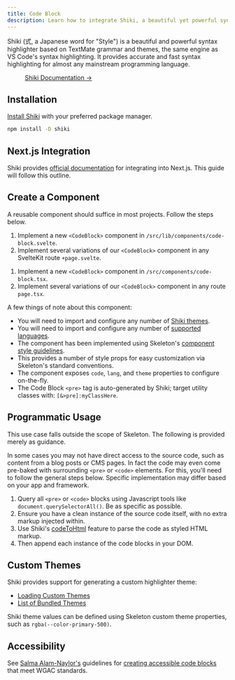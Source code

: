 ```yaml
---
title: Code Block
description: Learn how to integrate Shiki, a beautiful yet powerful syntax highlighter.
---
```






<Summary>
	Shiki (式, a Japanese word for "Style") is a beautiful and powerful syntax highlighter based on TextMate grammar and themes, the same
	engine as VS Code's syntax highlighting. It provides accurate and fast syntax highlighting for almost any mainstream programming language.
</Summary>

<figure class="card-filled-enhanced flex justify-center gap-4 p-8">
	<a href="https://shiki.style/" target="_blank" class="btn preset-filled">
		Shiki Documentation &rarr;
	</a>
</figure>

## Installation

[Install Shiki](https://shiki.style/guide/install) with your preferred package manager.

```bash
npm install -D shiki
```

<Framework id="react">

## Next.js Integration

Shiki provides [official documentation](https://shiki.style/packages/next) for integrating into Next.js. This guide will follow this outline.

</Framework>

## Create a Component

A reusable component should suffice in most projects. Follow the steps below.

<Framework id="svelte">

1. Implement a new `<CodeBlock>` component in `/src/lib/components/code-block.svelte`.
2. Implement several variations of our `<CodeBlock>` component in any SvelteKit route `+page.svelte`.

</Framework>

<Framework id="react">

1. Implement a new `<CodeBlock>` component in `/src/components/code-block.tsx`.
2. Implement several variations of our `<CodeBlock>` component in any route `page.tsx`.

</Framework>

<Framework id="svelte">
	<Preview framework="svelte" files={{ 'app.svelte': SveltePageRaw, 'code-block.svelte': SvelteCodeBlockRaw }} client:visible>
		<SveltePage client:visible />
	</Preview>
</Framework>

<Framework id="react">
	<Preview framework="react" files={{ 'app.tsx': ReactPageRaw, 'code-block.tsx': ReactCodeBlockRaw }} client:visible>
		<ReactPage client:visible />
	</Preview>
</Framework>

A few things of note about this component:

- You will need to import and configure any number of [Shiki themes](https://shiki.style/themes).
- You will need to import and configure any number of [supported languages](https://shiki.style/languages).
- The component has been implemented using Skeleton's [component style guidelines](/docs/resources/contribute/components).
- This provides a number of style props for easy customization via Skeleton's standard conventions.
- The component exposes `code`, `lang`, and `theme` properties to configure on-the-fly.
- The Code Block `<pre>` tag is auto-generated by Shiki; target utility classes with: `[&>pre]:myClassHere`.

## Programmatic Usage

<Alert type="warning">
	<p>This use case falls outside the scope of Skeleton. The following is provided merely as guidance.</p>
</Alert>

In some cases you may not have direct access to the source code, such as content from a blog posts or CMS pages. In fact the code may even come pre-baked with surrounding `<pre>` or `<code>` elements. For this, you'll need to follow the general steps below. Specific implementation may differ based on your app and framework.

1. Query all `<pre>` or `<code>` blocks using Javascript tools like `document.querySelectorAll()`. Be as specific as possible.
2. Ensure you have a clean instance of the source code itself, with no extra markup injected within.
3. Use Shiki's [codeToHtml](https://shiki.style/guide/install#shorthands) feature to parse the code as styled HTML markup.
4. Then append each instance of the code blocks in your DOM.

## Custom Themes

Shiki provides support for generating a custom highlighter theme:

- [Loading Custom Themes](https://shiki.style/guide/load-theme)
- [List of Bundled Themes](https://shiki.style/themes)

Shiki theme values can be defined using Skeleton custom theme properties, such as `rgba(--color-primary-500)`.

## Accessibility

See [Salma Alam-Naylor's](https://whitep4nth3r.com/about/) guidelines for [creating accessible code blocks](https://whitep4nth3r.com/blog/how-to-make-your-code-blocks-accessible-on-your-website/) that meet WGAC standards.
